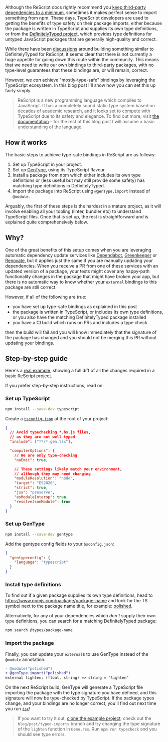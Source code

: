 



Although the ReScript docs rightly recommend you [keep third-party dependencies to a minimum](https://rescript-lang.org/docs/manual/latest/project-structure#third-party-dependencies), sometimes it makes perfect sense to import something from npm. These days, TypeScript developers are used to getting the benefits of type safety on their package imports, either because the package is written in TypeScript and supplies its own type definitions, or from the [DefinitelyTyped project](https://github.com/DefinitelyTyped/DefinitelyTyped), which provides type definitions for untyped JavaScript packages that are generally high-quality and correct.

While there have been [discussions](https://forum.rescript-lang.org/t/rfc-universal-monorepo-for-rescript-bindings/811) around building something similar to DefinitelyTyped for ReScript, it seems clear that there is not currently a huge appetite for going down this route within the community. This means that we need to write our own bindings to third-party packages, with no type-level guarantees that these bindings are, or will remain, correct.

However, we _can_ achieve "mostly-type-safe" bindings by leveraging the TypeScript ecosystem. In this blog post I'll show how you can set this up fairly simply.

> ReScript is a new programming language which compiles to JavaScript. It has a completely sound static type system based on decades of academic research, and it looks set to compete with TypeScript due to its safety and elegance. To find out more, visit [the documentation](https://rescript-lang.org/docs/manual/latest/introduction) – for the rest of this blog post I will assume a basic understanding of the language.

## How it works

The basic steps to achieve type-safe bindings in ReScript are as follows:

1. Set up TypeScript in your project.
1. Set up [GenType](https://rescript-lang.org/docs/gentype/latest/introduction), using its TypeScript flavour.
1. Install a package from npm which either includes its own type definitions or (less useful but may still provide some safety) has matching type definitions in DefinitelyTyped.
1. Import the package into ReScript using `@genType.import` instead of `@module`.

Arguably, the first of these steps is the hardest in a mature project, as it will involve enabling all your tooling (linter, bundler etc) to understand TypeScript files. Once that is set up, the rest is straightforward and is explained quite comprehensively below.

## Why?

One of the great benefits of this setup comes when you are leveraging automatic dependency update services like [Dependabot](https://dependabot.com), [Greenkeeper](https://greenkeeper.io) or [Renovate](https://www.whitesourcesoftware.com/free-developer-tools/renovate/), but it applies just the same if you are manually updating your dependencies. When you receive a PR from one of these services with an updated version of a package, your tests might cover any happy-path functionality changes in the package that might have broken your app, but there is no automatic way to know whether your `external` bindings to this package are still correct.

However, if all of the following are true:

- you have set up type-safe bindings as explained in this post
- the package is written in TypeScript, or includes its own type definitions, or you also have the matching DefinitelyTyped package installed
- you have a CI build which runs on PRs and includes a type check

then the build will fail and you will know immediately that the signature of the package has changed and you should not be merging this PR without updating your bindings.

## Step-by-step guide

Here's a [real example](https://github.com/benadamstyles/rescript-example-project/compare/blog/post/type-safe-bindings), showing a full diff of all the changes required in a basic ReScript project.

If you prefer step-by-step instructions, read on.

### Set up TypeScript

```sh
npm install --save-dev typescript
```

Create a [`tsconfig.json`](https://www.typescriptlang.org/docs/handbook/tsconfig-json.html) at the root of your project:

```json
{
  // Avoid typechecking *.bs.js files,
  // as they are not well typed
  "include": ["**/*.gen.tsx"],

  "compilerOptions": {
    // We are only type-checking
    "noEmit": true,

    // These settings likely match your environment,
    // although they may need changing
    "moduleResolution": "node",
    "target": "ES2020",
    "strict": true,
    "jsx": "preserve",
    "esModuleInterop": true,
    "resolveJsonModule": true
  }
}
```

### Set up GenType

```sh
npm install --save-dev gentype
```

Add the gentype config fields to your `bsconfig.json`:

```json
{
  "gentypeconfig": {
    "language": "typescript"
  }
}
```

### Install type definitions

To find out if a given package supplies its own type definitions, head to https://www.npmjs.com/package/package-name and look for the TS symbol next to the package name title, for example: [polished](https://www.npmjs.com/package/polished).

Alternatively, for any of your dependencies which _don't_ supply their own type definitions, you can search for a matching DefinitelyTyped package:

```sh
npm search @types/package-name
```

### Import the package

Finally, you can update your `external`s to use GenType instead of the `@module` annotation:

```diff
- @module("polished")
+ @genType.import("polished")
external lighten: (float, string) => string = "lighten"
```

On the next ReScript build, GenType will generate a TypeScript file importing the package with the type signature you have defined, and this signature will now be type-checked by TypeScript. If the package types change, and your bindings are no longer correct, you'll find out next time you run [`tsc`](https://github.com/benadamstyles/rescript-example-project/blob/blog/post/typed-imports/package.json#L5)!

> If you want to try it out, [clone the example project](https://github.com/benadamstyles/rescript-example-project), check out the `blog/post/typed-imports` branch and try changing the type signature of the `lighten` function in `Demo.res`. Run `npm run typecheck` and you should see type errors.
